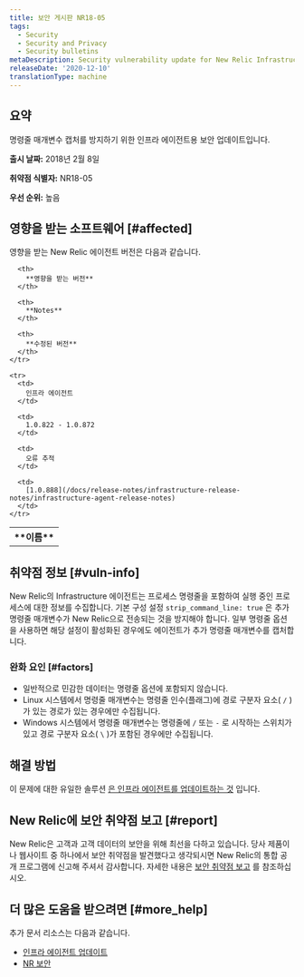 ```yaml
---
title: 보안 게시판 NR18-05
tags:
  - Security
  - Security and Privacy
  - Security bulletins
metaDescription: Security vulnerability update for New Relic Infrastructure agent.
releaseDate: '2020-12-10'
translationType: machine
---
```


## 요약

명령줄 매개변수 캡처를 방지하기 위한 인프라 에이전트용 보안 업데이트입니다.

**출시 날짜:** 2018년 2월 8일

**취약점 식별자:** NR18-05

**우선 순위:** 높음

## 영향을 받는 소프트웨어 [#affected]

영향을 받는 New Relic 에이전트 버전은 다음과 같습니다.

<table>
  <tbody>
    <tr>
      <th>
        **이름**
      </th>

      <th>
        **영향을 받는 버전**
      </th>

      <th>
        **Notes**
      </th>

      <th>
        **수정된 버전**
      </th>
    </tr>

    <tr>
      <td>
        인프라 에이전트
      </td>

      <td>
        1.0.822 - 1.0.872
      </td>

      <td>
        오류 추적
      </td>

      <td>
        [1.0.888](/docs/release-notes/infrastructure-release-notes/infrastructure-agent-release-notes)
      </td>
    </tr>
  </tbody>
</table>

## 취약점 정보 [#vuln-info]

New Relic의 Infrastructure 에이전트는 프로세스 명령줄을 포함하여 실행 중인 프로세스에 대한 정보를 수집합니다. 기본 구성 설정 `strip_command_line: true` 은 추가 명령줄 매개변수가 New Relic으로 전송되는 것을 방지해야 합니다. 일부 명령줄 옵션을 사용하면 해당 설정이 활성화된 경우에도 에이전트가 추가 명령줄 매개변수를 캡처합니다.

### 완화 요인 [#factors]

* 일반적으로 민감한 데이터는 명령줄 옵션에 포함되지 않습니다.
* Linux 시스템에서 명령줄 매개변수는 명령줄 인수(플래그)에 경로 구분자 요소( `/` )가 있는 경로가 있는 경우에만 수집됩니다.
* Windows 시스템에서 명령줄 매개변수는 명령줄에 `/` 또는 `-` 로 시작하는 스위치가 있고 경로 구분자 요소( `\` )가 포함된 경우에만 수집됩니다.

## 해결 방법

이 문제에 대한 유일한 솔루션 [은 인프라 에이전트를 업데이트하는 것](/docs/infrastructure/new-relic-infrastructure/installation/update-infrastructure-agent) 입니다.

## New Relic에 보안 취약점 보고 [#report]

New Relic은 고객과 고객 데이터의 보안을 위해 최선을 다하고 있습니다. 당사 제품이나 웹사이트 중 하나에서 보안 취약점을 발견했다고 생각되시면 New Relic의 통합 공개 프로그램에 신고해 주셔서 감사합니다. 자세한 내용은 [보안 취약점 보고](/docs/security/new-relic-security/data-privacy/reporting-security-vulnerabilities) 를 참조하십시오.

## 더 많은 도움을 받으려면 [#more_help]

추가 문서 리소스는 다음과 같습니다.

* [인프라 에이전트 업데이트](/docs/infrastructure/new-relic-infrastructure/installation/update-infrastructure-agent)
* [NR 보안](https://newrelic.com/security)